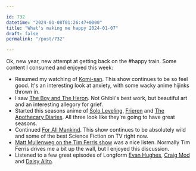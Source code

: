 ```yaml
---

id: 732
datetime: "2024-01-08T01:26:47+0000"
title: "What's making me happy 2024-01-07"
draft: false
permalink: "/post/732"

---
```


Ok, new year, new attempt at getting back on the #happy train. Some content I consumed and enjoyed this week:

 - Resumed my watching of [Komi-san](https://www.animenewsnetwork.com/encyclopedia/anime.php?id=24369). This show continues to be so feel good. It's an interesting look at anxiety, with some wacky anime hijinks thrown in.
 - I saw [The Boy and The Heron](https://en.wikipedia.org/wiki/The_Boy_and_the_Heron). Not Ghibli's best work, but beautiful art and an interesting allegory for grief.
 - Started this seasons anime of [Solo Leveling](https://www.animenewsnetwork.com/encyclopedia/anime.php?id=26000), [Frieren](https://www.animenewsnetwork.com/encyclopedia/anime.php?id=26334) and [The Apothecary Diaries](https://www.animenewsnetwork.com/encyclopedia/anime.php?id=27141). All three look like they're going to have great seasons.
 - Continued [For All Mankind](https://en.wikipedia.org/wiki/For_All_Mankind_(TV_series)). This show continues to be absolutely wild and some of the best Science Fiction on TV right now.
 - [Matt Mullenweg on the Tim Ferris show](https://tim.blog/2023/12/29/matt-mullenweg-2/) was a nice listen. Normally Tim Ferris drives me a bit up the wall, but I enjoyed this discussion. 
 - Listened to a few great episodes of Longform [Evan Hughes](https://longform.org/player/longform-podcast-555-evan-hughes), [Craig Mod](https://longform.org/player/longform-podcast-559-craig-mod) and [Daisy Alito](https://longform.org/player/longform-podcast-562-daisy-alioto).

